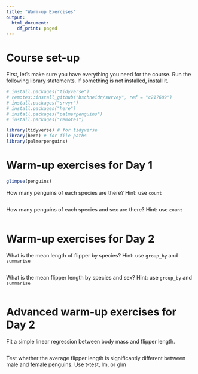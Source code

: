 ```yaml
---
title: "Warm-up Exercises"
output:
  html_document:
    df_print: paged
---
```


# Course set-up
First, let's make sure you have everything you need for the course. Run the following library statements. If something is not installed, install it.

```r
# install.packages("tidyverse")
# remotes::install_github("bschneidr/survey", ref = "c217689")
# install.packages("srvyr")
# install.packages("here")
# install.packages("palmerpenguins")
# install.packages("remotes")

library(tidyverse) # for tidyverse
library(here) # for file paths
library(palmerpenguins)


```

# Warm-up exercises for Day 1

```r
glimpse(penguins)
```

How many penguins of each species are there? Hint: use `count`
```r

```

How many penguins of each species and sex are there? Hint: use `count`

```r

```

# Warm-up exercises for Day 2

What is the mean length of flipper by species? Hint: use `group_by` and `summarise`
```r

```


What is the mean flipper length by species and sex? Hint: use `group_by` and `summarise`
```r

```

# Advanced warm-up exercises for Day 2

Fit a simple linear regression between body mass and flipper length.

```r

```


Test whether the average flipper length is significantly different between male and female penguins. Use t-test, lm, or glm

```r

```

